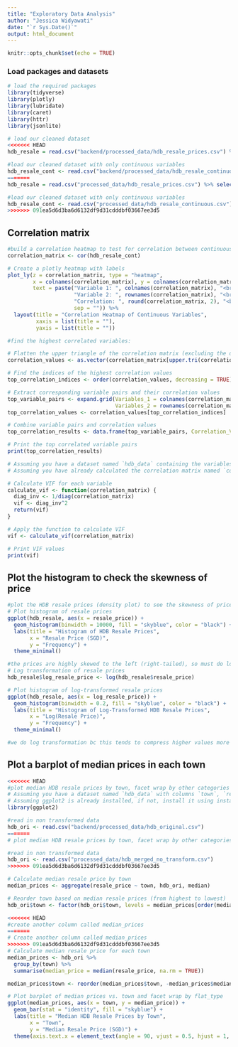 ```yaml
---
title: "Exploratory Data Analysis"
author: "Jessica Widyawati"
date: "`r Sys.Date()`"
output: html_document
---
```


```r
knitr::opts_chunk$set(echo = TRUE)
```

### Load packages and datasets
```r
# load the required packages
library(tidyverse)
library(plotly)
library(lubridate)
library(caret)
library(httr) 
library(jsonlite)

# load our cleaned dataset
<<<<<<< HEAD
hdb_resale = read.csv("backend/processed_data/hdb_resale_prices.csv") %>% select(-1)

#load our cleaned dataset with only continuous variables
hdb_resale_cont <- read.csv("backend/processed_data/hdb_resale_continuous.csv") %>% select(-1)
=======
hdb_resale = read.csv("processed_data/hdb_resale_prices.csv") %>% select(-1)

#load our cleaned dataset with only continuous variables
hdb_resale_cont <- read.csv("processed_data/hdb_resale_continuous.csv") %>% select(-1)
>>>>>>> 091ea5d6d3ba6d6132df9d31cdddbf03667ee3d5
```


## Correlation matrix
```r
#build a correlation heatmap to test for correlation between continuous variables
correlation_matrix <- cor(hdb_resale_cont)

# Create a plotly heatmap with labels
plot_ly(z = correlation_matrix, type = "heatmap",
        x = colnames(correlation_matrix), y = colnames(correlation_matrix),
        text = paste("Variable 1: ", colnames(correlation_matrix), "<br>",
                     "Variable 2: ", rownames(correlation_matrix), "<br>",
                     "Correlation: ", round(correlation_matrix, 2), "<br>",
                     sep = "")) %>%
  layout(title = "Correlation Heatmap of Continuous Variables",
         xaxis = list(title = ""),
         yaxis = list(title = ""))

#find the highest correlated variables:

# Flatten the upper triangle of the correlation matrix (excluding the diagonal)
correlation_values <- as.vector(correlation_matrix[upper.tri(correlation_matrix)])

# Find the indices of the highest correlation values
top_correlation_indices <- order(correlation_values, decreasing = TRUE)[1:10]  # Adjust the number as needed

# Extract corresponding variable pairs and their correlation values
top_variable_pairs <- expand.grid(Variables_1 = colnames(correlation_matrix),
                                  Variables_2 = rownames(correlation_matrix))[top_correlation_indices, ]
top_correlation_values <- correlation_values[top_correlation_indices]

# Combine variable pairs and correlation values
top_correlation_results <- data.frame(top_variable_pairs, Correlation_Value = top_correlation_values)

# Print the top correlated variable pairs
print(top_correlation_results)

# Assuming you have a dataset named `hdb_data` containing the variables for which you want to calculate VIF
# Assuming you have already calculated the correlation matrix named `correlation_matrix`

# Calculate VIF for each variable
calculate_vif <- function(correlation_matrix) {
  diag_inv <- 1/diag(correlation_matrix)
  vif <- diag_inv^2
  return(vif)
}

# Apply the function to calculate VIF
vif <- calculate_vif(correlation_matrix)

# Print VIF values
print(vif)

```


## Plot the histogram to check the skewness of price
```r
#plot the HDB resale prices (density plot) to see the skewness of prices n whether we need to transform the data
# Plot histogram of resale prices
ggplot(hdb_resale, aes(x = resale_price)) +
  geom_histogram(binwidth = 10000, fill = "skyblue", color = "black") +
  labs(title = "Histogram of HDB Resale Prices",
       x = "Resale Price (SGD)",
       y = "Frequency") +
  theme_minimal()

#the prices are highly skewed to the left (right-tailed), so must do log transformation of HDB prices
# Log transformation of resale prices
hdb_resale$log_resale_price <- log(hdb_resale$resale_price)

# Plot histogram of log-transformed resale prices
ggplot(hdb_resale, aes(x = log_resale_price)) +
  geom_histogram(binwidth = 0.2, fill = "skyblue", color = "black") +
  labs(title = "Histogram of Log-Transformed HDB Resale Prices",
       x = "Log(Resale Price)",
       y = "Frequency") +
  theme_minimal()

#we do log transformation bc this tends to compress higher values more than lower values, hence reducing the right skewness.
```


## Plot a barplot of median prices in each town
```r
<<<<<<< HEAD
#plot median HDB resale prices by town, facet wrap by other categories
# Assuming you have a dataset named `hdb_data` with columns `town`, `resale_price`, and other categorical variables for facet wrapping
# Assuming ggplot2 is already installed, if not, install it using install.packages("ggplot2")
library(ggplot2)

#read in non transformed data
hdb_ori <- read.csv("backend/processed_data/hdb_original.csv")
=======
# plot median HDB resale prices by town, facet wrap by other categories

#read in non transformed data
hdb_ori <- read.csv("processed_data/hdb_merged_no_transform.csv")
>>>>>>> 091ea5d6d3ba6d6132df9d31cdddbf03667ee3d5

# Calculate median resale price by town
median_prices <- aggregate(resale_price ~ town, hdb_ori, median)

# Reorder town based on median resale prices (from highest to lowest)
hdb_ori$town <- factor(hdb_ori$town, levels = median_prices[order(median_prices$resale_price, decreasing = TRUE), "town"])

<<<<<<< HEAD
#create another column called median_prices
=======
# Create another column called median_prices
>>>>>>> 091ea5d6d3ba6d6132df9d31cdddbf03667ee3d5
# Calculate median resale price for each town
median_prices <- hdb_ori %>%
  group_by(town) %>%
  summarise(median_price = median(resale_price, na.rm = TRUE))

median_prices$town <- reorder(median_prices$town, -median_prices$median_price)

# Plot barplot of median prices vs. town and facet wrap by flat_type
ggplot(median_prices, aes(x = town, y = median_price)) +
  geom_bar(stat = "identity", fill = "skyblue") +
  labs(title = "Median HDB Resale Prices by Town",
       x = "Town",
       y = "Median Resale Price (SGD)") +
  theme(axis.text.x = element_text(angle = 90, vjust = 0.5, hjust = 1, size = 7))
```